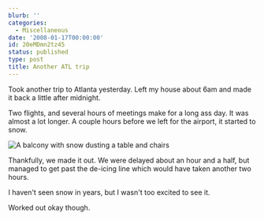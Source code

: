 ```yaml
---
blurb: ''
categories:
  - Miscellaneous
date: '2008-01-17T00:00:00'
id: 20eMDmn2tz45
status: published
type: post
title: Another ATL trip
---
```


Took another trip to Atlanta yesterday. Left my house about 6am and made it back a little after midnight. 

Two flights, and several hours of meetings make for a long ass day. It was almost a lot longer. A couple hours before we left for the airport, it started to snow.

<Img src="snow_in_atlanta_dscf0874" alt="A balcony with snow dusting a table and chairs" />

Thankfully, we made it out. We were delayed about an hour and a half, but managed to get past the de-icing line which would have taken another two hours. 

I haven't seen snow in years, but I wasn't too excited to see it. 

Worked out okay though.
